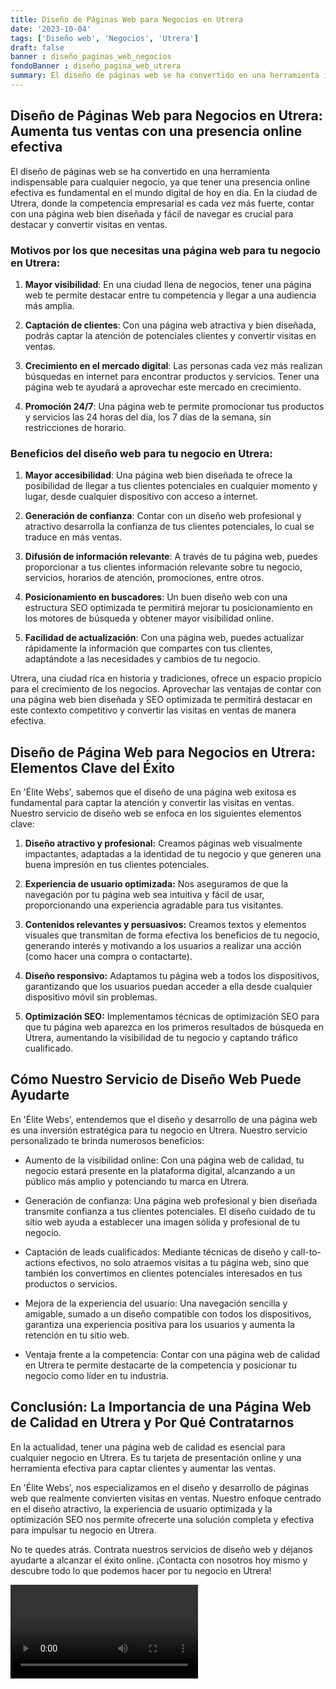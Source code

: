 ```yaml
---
title: Diseño de Páginas Web para Negocios en Utrera
date: '2023-10-04'
tags: ['Diseño web', 'Negocios', 'Utrera']
draft: false
banner : diseño_paginas_web_negocios
fondoBanner : diseño_pagina_web_utrera
summary: El diseño de páginas web se ha convertido en una herramienta indispensable para cualquier negocio, ya que tener una presencia online efectiva es fundamental en el mundo digital de hoy en día. En la ciudad de Utrera, donde la competencia empresarial es cada vez más fuerte, contar con una página web bien diseñada y fácil de navegar es crucial para destacar y convertir visitas en ventas.
---
```


## Diseño de Páginas Web para Negocios en Utrera: Aumenta tus ventas con una presencia online efectiva

El diseño de páginas web se ha convertido en una herramienta indispensable para cualquier negocio, ya que tener una presencia online efectiva es fundamental en el mundo digital de hoy en día. En la ciudad de Utrera, donde la competencia empresarial es cada vez más fuerte, contar con una página web bien diseñada y fácil de navegar es crucial para destacar y convertir visitas en ventas.

### Motivos por los que necesitas una página web para tu negocio en Utrera:

1. **Mayor visibilidad**: En una ciudad llena de negocios, tener una página web te permite destacar entre tu competencia y llegar a una audiencia más amplia.

2. **Captación de clientes**: Con una página web atractiva y bien diseñada, podrás captar la atención de potenciales clientes y convertir visitas en ventas.

3. **Crecimiento en el mercado digital**: Las personas cada vez más realizan búsquedas en internet para encontrar productos y servicios. Tener una página web te ayudará a aprovechar este mercado en crecimiento.

4. **Promoción 24/7**: Una página web te permite promocionar tus productos y servicios las 24 horas del día, los 7 días de la semana, sin restricciones de horario.

### Beneficios del diseño web para tu negocio en Utrera:

1. **Mayor accesibilidad**: Una página web bien diseñada te ofrece la posibilidad de llegar a tus clientes potenciales en cualquier momento y lugar, desde cualquier dispositivo con acceso a internet.

2. **Generación de confianza**: Contar con un diseño web profesional y atractivo desarrolla la confianza de tus clientes potenciales, lo cual se traduce en más ventas.

3. **Difusión de información relevante**: A través de tu página web, puedes proporcionar a tus clientes información relevante sobre tu negocio, servicios, horarios de atención, promociones, entre otros.

4. **Posicionamiento en buscadores**: Un buen diseño web con una estructura SEO optimizada te permitirá mejorar tu posicionamiento en los motores de búsqueda y obtener mayor visibilidad online.

5. **Facilidad de actualización**: Con una página web, puedes actualizar rápidamente la información que compartes con tus clientes, adaptándote a las necesidades y cambios de tu negocio.

Utrera, una ciudad rica en historia y tradiciones, ofrece un espacio propicio para el crecimiento de los negocios. Aprovechar las ventajas de contar con una página web bien diseñada y SEO optimizada te permitirá destacar en este contexto competitivo y convertir las visitas en ventas de manera efectiva.


<GifSeo />

<Cta />

## **Diseño de Página Web para Negocios en Utrera: Elementos Clave del Éxito**
En 'Élite Webs', sabemos que el diseño de una página web exitosa es fundamental para captar la atención y convertir las visitas en ventas. Nuestro servicio de diseño web se enfoca en los siguientes elementos clave:

1. **Diseño atractivo y profesional:** Creamos páginas web visualmente impactantes, adaptadas a la identidad de tu negocio y que generen una buena impresión en tus clientes potenciales.

2. **Experiencia de usuario optimizada:** Nos aseguramos de que la navegación por tu página web sea intuitiva y fácil de usar, proporcionando una experiencia agradable para tus visitantes.

3. **Contenidos relevantes y persuasivos:** Creamos textos y elementos visuales que transmitan de forma efectiva los beneficios de tu negocio, generando interés y motivando a los usuarios a realizar una acción (como hacer una compra o contactarte).

4. **Diseño responsivo:** Adaptamos tu página web a todos los dispositivos, garantizando que los usuarios puedan acceder a ella desde cualquier dispositivo móvil sin problemas.

5. **Optimización SEO:** Implementamos técnicas de optimización SEO para que tu página web aparezca en los primeros resultados de búsqueda en Utrera, aumentando la visibilidad de tu negocio y captando tráfico cualificado.

## **Cómo Nuestro Servicio de Diseño Web Puede Ayudarte**

En 'Élite Webs', entendemos que el diseño y desarrollo de una página web es una inversión estratégica para tu negocio en Utrera. Nuestro servicio personalizado te brinda numerosos beneficios:

- Aumento de la visibilidad online: Con una página web de calidad, tu negocio estará presente en la plataforma digital, alcanzando a un público más amplio y potenciando tu marca en Utrera.

- Generación de confianza: Una página web profesional y bien diseñada transmite confianza a tus clientes potenciales. El diseño cuidado de tu sitio web ayuda a establecer una imagen sólida y profesional de tu negocio.

- Captación de leads cualificados: Mediante técnicas de diseño y call-to-actions efectivos, no solo atraemos visitas a tu página web, sino que también los convertimos en clientes potenciales interesados en tus productos o servicios.

- Mejora de la experiencia del usuario: Una navegación sencilla y amigable, sumado a un diseño compatible con todos los dispositivos, garantiza una experiencia positiva para los usuarios y aumenta la retención en tu sitio web.

- Ventaja frente a la competencia: Contar con una página web de calidad en Utrera te permite destacarte de la competencia y posicionar tu negocio como líder en tu industria.

## **Conclusión: La Importancia de una Página Web de Calidad en Utrera y Por Qué Contratarnos**

En la actualidad, tener una página web de calidad es esencial para cualquier negocio en Utrera. Es tu tarjeta de presentación online y una herramienta efectiva para captar clientes y aumentar las ventas.

En 'Élite Webs', nos especializamos en el diseño y desarrollo de páginas web que realmente convierten visitas en ventas. Nuestro enfoque centrado en el diseño atractivo, la experiencia de usuario optimizada y la optimización SEO nos permite ofrecerte una solución completa y efectiva para impulsar tu negocio en Utrera.

No te quedes atrás. Contrata nuestros servicios de diseño web y déjanos ayudarte a alcanzar el éxito online. ¡Contacta con nosotros hoy mismo y descubre todo lo que podemos hacer por tu negocio en Utrera!

<Video />

<CtaBot job='Negocios' city='Utrera'/>

<Gmaps query='Utrera+españa+maps' />